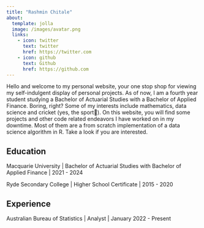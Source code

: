 ```yaml
---
title: "Rashmin Chitale"
about:
  template: jolla
  image: /images/avatar.png
  links:
    - icon: twitter
      text: twitter
      href: https://twitter.com
    - icon: github
      text: Github
      href: https://github.com
---
```



Hello and welcome to my personal website, your one stop shop for viewing my self-indulgent display of personal projects. As of now, I am a fourth year student studying a Bachelor of Actuarial Studies with a Bachelor of Applied Finance. Boring, right? Some of my interests include mathematics, data science and cricket (yes, the sport🏏). On this website, you will find some projects and other code related endeavors I have worked on in my downtime. Most of them are a from scratch implementation of a data science algorithm in R. Take a look if you are interested.

## Education

Macquarie University | Bachelor of Actuarial Studies with Bachelor of Applied Finance | 2021 - 2024

Ryde Secondary College | Higher School Certificate | 2015 - 2020

## Experience

Australian Bureau of Statistics | Analyst | January 2022 - Present
